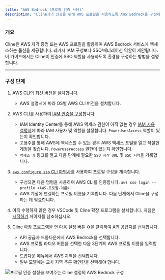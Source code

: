 ```yaml
---
title: "AWS Bedrock (프로필 인증 사용)"
description: "Cline과의 인증을 위해 AWS 프로필을 사용하도록 AWS Bedrock을 구성하는 방법을 알아보세요. 보안 액세스를 위해 SSO/페더레이션 역할에 중점을 둡니다."
---
```


### 개요

Cline은 AWS 자격 증명 또는 AWS 프로필을 활용하여 AWS Bedrock 서비스에 액세스하는 옵션을 제공합니다. 레거시 IAM 구성보다 SSO/페더레이션 역할이 제안됩니다. 이 가이드에서는 Cline이 인증에 SSO 역할을 사용하도록 환경을 구성하는 방법을 설명합니다.

---

### 구성 단계

1. AWS CLI의 [최신 버전](https://docs.aws.amazon.com/cli/latest/userguide/getting-started-install.html)을 설치합니다.

    - AWS 설명서에 따라 OS별 AWS CLI 버전을 설치합니다.

2. AWS CLI를 사용하여 [IAM 인증을 구성](https://docs.aws.amazon.com/cli/latest/userguide/cli-configure-sso.html)합니다.

    - IAM Identity Center를 통해 AWS 액세스 권한이 아직 없는 경우 [IAM 사용 설명서](https://docs.aws.amazon.com/singlesignon/latest/userguide/getting-started.html)에 따라 IAM 사용자 및 역할을 설정합니다. `PowerUserAccess` 역할이 있는지 확인합니다.
    - 고용주를 통해 AWS에 액세스할 수 있는 경우 AWS 액세스 포털을 열고 적절한 계정을 찾습니다. `PowerUserAccess` 권한이 있는지 확인합니다.
    - `액세스 키` 링크를 열고 다음 단계에 필요한 `SSO 시작 URL` 및 `SSO 지역`을 기록합니다.

3. [`aws configure sso` CLI 마법사](https://docs.aws.amazon.com/cli/latest/userguide/cli-configure-sso.html#cli-configure-sso-configure)를 사용하여 프로필 구성을 계속합니다.

    - 구성되면 다음 명령을 사용하여 AWS CLI를 인증합니다. `aws sso login --profile <AWS-프로필-이름>`
    - AWS 계정에 연결하는 프로필 이름을 기록합니다. 다음 단계에서 Cline을 구성하는 데 필요합니다.

4. 아직 수행하지 않은 경우 VSCode 및 Cline 확장 프로그램을 설치합니다. 지침은 [시작하기](/getting-started) 페이지를 참조하십시오.

5. Cline 확장 프로그램을 연 다음 설정 버튼 ⚙️을 클릭하여 API 공급자를 선택합니다.
    - API 공급자 드롭다운에서 AWS Bedrock을 선택합니다.
    - AWS 프로필 라디오 버튼을 선택한 다음 3단계의 AWS 프로필 이름을 입력합니다.
    - 드롭다운 메뉴에서 AWS 지역을 선택합니다.
    - 일부 모델에는 교차 지역 추론 확인란을 선택해야 합니다.

<Frame>
	<img
		src="https://storage.googleapis.com/cline_public_images/docs/assets/cline-aws-setup-markup%20(1).png"
		alt="프로필 인증 설정을 보여주는 Cline 설정의 AWS Bedrock 구성"
	/>
</Frame>
